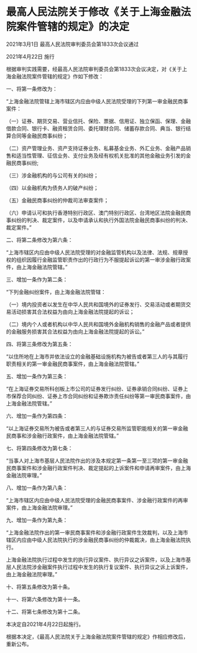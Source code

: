 # 最高人民法院关于修改《关于上海金融法院案件管辖的规定》的决定

2021年3月1日 最高人民法院审判委员会第1833次会议通过

2021年4月22日 施行

  

根据审判实践需要，经最高人民法院审判委员会第1833次会议决定，对《关于上海金融法院案件管辖的规定》作如下修改：

一、将第一条修改为：

“上海金融法院管辖上海市辖区内应由中级人民法院受理的下列第一审金融民商事案件：

（一）证券、期货交易、营业信托、保险、票据、信用证、独立保函、保理、金融借款合同、银行卡、融资租赁合同、委托理财合同、储蓄存款合同、典当、银行结算合同等金融民商事纠纷；

（二）资产管理业务、资产支持证券业务、私募基金业务、外汇业务、金融产品销售和适当性管理、征信业务、支付业务及经有权机关批准的其他金融业务引发的金融民商事纠纷;

（三）涉金融机构的与公司有关的纠纷；

（四）以金融机构为债务人的破产纠纷；

（五）金融民商事纠纷的仲裁司法审查案件；

（六）申请认可和执行香港特别行政区、澳门特别行政区、台湾地区法院金融民商事纠纷的判决、裁定案件，以及申请承认和执行外国法院金融民商事纠纷的判决、裁定案件。”

二、将第二条修改为第六条：

“上海市辖区内应由中级人民法院受理的对金融监管机构以及法律、法规、规章授权的组织因履行金融监管职责作出的行政行为不服提起诉讼的第一审涉金融行政案件，由上海金融法院管辖。”

三、增加一条作为第二条：

“下列金融纠纷案件，由上海金融法院管辖：

（一）境内投资者以发生在中华人民共和国境外的证券发行、交易活动或者期货交易活动损害其合法权益为由向上海金融法院提起的诉讼；

（二）境内个人或者机构以中华人民共和国境外金融机构销售的金融产品或者提供的金融服务损害其合法权益为由向上海金融法院提起的诉讼。”

四、将第三条修改为第五条：

“以住所地在上海市并依法设立的金融基础设施机构为被告或者第三人的与其履行职责相关的第一审金融民商事案件，由上海金融法院管辖。”

五、增加一条作为第三条：

“在上海证券交易所科创板上市公司的证券发行纠纷、证券承销合同纠纷、证券上市保荐合同纠纷、证券上市合同纠纷和证券欺诈责任纠纷等第一审民商事案件，由上海金融法院管辖。”

六、增加一条作为第四条：

“以上海证券交易所为被告或者第三人的与证券交易所监管职能相关的第一审金融民商事和涉金融行政案件，由上海金融法院管辖。”

七、将第四条修改为第七条：

“当事人对上海市基层人民法院作出的涉及本规定第一条第一至三项的第一审金融民商事案件和涉金融行政案件判决、裁定提起的上诉案件和申请再审案件，由上海金融法院审理。”

八、增加一条作为第八条：

“上海市辖区内应由中级人民法院受理的金融民商事案件、涉金融行政案件的再审案件，由上海金融法院审理。”

九、增加一条作为第九条：

“上海金融法院作出的第一审民商事案件和涉金融行政案件生效裁判，以及上海市辖区内应由中级人民法院执行的涉金融民商事纠纷的仲裁裁决，由上海金融法院执行。

上海金融法院执行过程中发生的执行异议案件、执行异议之诉案件，以及上海市基层人民法院涉金融案件执行过程中发生的执行复议案件、执行异议之诉上诉案件，由上海金融法院审理。”

十、将第五条修改为第十条。

十一、将第六条修改为第十一条。

十二、将第七条修改为第十二条。

本决定自2021年4月22日起施行。

根据本决定，《最高人民法院关于上海金融法院案件管辖的规定》作相应修改后，重新公布。